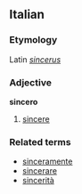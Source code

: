 ==Italian==
===Etymology===
Latin ''[[sincerus]]''
===Adjective===
'''sincero'''

# [[sincere]]

===Related terms===
*[[sinceramente]]
*[[sincerare]]
*[[sincerità]]